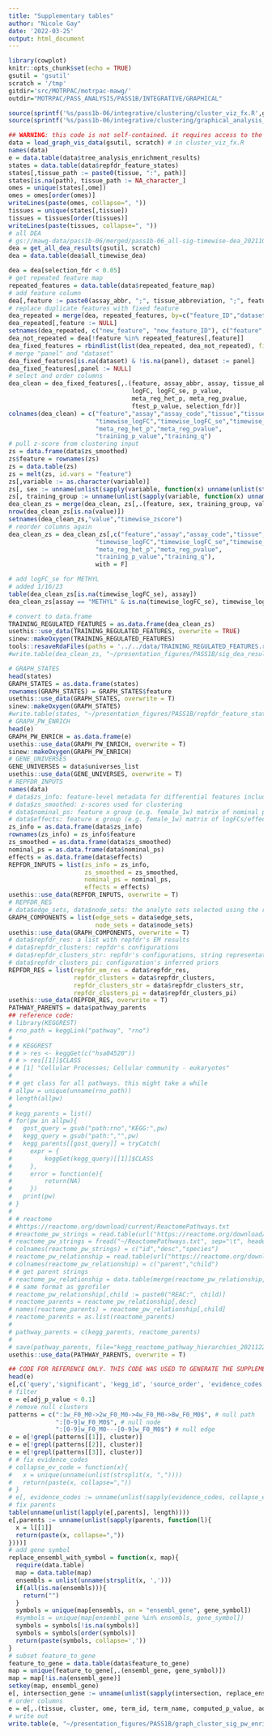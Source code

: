 ```yaml
---
title: "Supplementary tables"
author: "Nicole Gay"
date: '2022-03-25'
output: html_document
---
```


```r
library(cowplot)
knitr::opts_chunk$set(echo = TRUE)
gsutil = 'gsutil'
scratch = '/tmp'
gitdir='src/MOTRPAC/motrpac-mawg/'
outdir="MOTRPAC/PASS_ANALYSIS/PASS1B/INTEGRATIVE/GRAPHICAL"
```

```r
source(sprintf('%s/pass1b-06/integrative/clustering/cluster_viz_fx.R',gitdir))
source(sprintf('%s/pass1b-06/integrative/clustering/graphical_analysis_functions.R',gitdir)) # if you get an error loading igraph, restart R and rerun this chunk. the order of libraries loaded matters
```

```r
## WARNING: this code is not self-contained. it requires access to the motrpac-mawg GitHub and gs://mawg-data GCP 
data = load_graph_vis_data(gsutil, scratch) # in cluster_viz_fx.R
names(data)
e = data.table(data$tree_analysis_enrichment_results)
states = data.table(data$repfdr_feature_states)
states[,tissue_path := paste0(tissue, ":", path)]
states[is.na(path), tissue_path := NA_character_]
omes = unique(states[,ome])
omes = omes[order(omes)]
writeLines(paste(omes, collapse=", "))
tissues = unique(states[,tissue])
tissues = tissues[order(tissues)]
writeLines(paste(tissues, collapse=", "))
# all DEA
# gs://mawg-data/pass1b-06/merged/pass1b-06_all-sig-timewise-dea_20211018.RData
dea = get_all_dea_results(gsutil, scratch)
dea = data.table(dea$all_timewise_dea)
```

```r
dea = dea[selection_fdr < 0.05]
# get repeated feature map
repeated_features = data.table(data$repeated_feature_map)
# add feature column 
dea[,feature := paste0(assay_abbr, ";", tissue_abbreviation, ";", feature_ID)]
# replace duplicate features with fixed feature 
dea_repeated = merge(dea, repeated_features, by=c("feature_ID","dataset","panel","tissue_abbreviation","assay_abbr","feature","selection_fdr"))
dea_repeated[,feature := NULL]
setnames(dea_repeated, c("new_feature", "new_feature_ID"), c("feature","non_redundant_feature_ID"))
dea_not_repeated = dea[!feature %in% repeated_features[,feature]]
dea_fixed_features = rbindlist(list(dea_repeated, dea_not_repeated), fill=T)
# merge "panel" and "dataset"
dea_fixed_features[is.na(dataset) & !is.na(panel), dataset := panel]
dea_fixed_features[,panel := NULL]
# select and order columns 
dea_clean = dea_fixed_features[,.(feature, assay_abbr, assay, tissue_abbreviation, tissue, feature_ID, non_redundant_feature_ID, dataset, sex, comparison_group, 
                                  logFC, logFC_se, p_value, 
                                  meta_reg_het_p, meta_reg_pvalue,
                                  ftest_p_value, selection_fdr)]
colnames(dea_clean) = c("feature","assay","assay_code","tissue","tissue_code","feature_ID","non_redundant_feature_ID","platform","sex","training_group",
                        "timewise_logFC","timewise_logFC_se","timewise_p_value",
                        "meta_reg_het_p","meta_reg_pvalue",
                        "training_p_value","training_q")
# pull z-score from clustering input 
zs = data.frame(data$zs_smoothed)
zs$feature = rownames(zs)
zs = data.table(zs)
zs = melt(zs, id.vars = "feature")
zs[,variable := as.character(variable)]
zs[, sex := unname(unlist(sapply(variable, function(x) unname(unlist(strsplit(x, "_")))[1])))]
zs[, training_group := unname(unlist(sapply(variable, function(x) unname(unlist(strsplit(x, "_")))[2])))]
dea_clean_zs = merge(dea_clean, zs[,.(feature, sex, training_group, value)], by=c("feature","sex","training_group"), all.x=T)
nrow(dea_clean_zs[is.na(value)])
setnames(dea_clean_zs,"value","timewise_zscore")
# reorder columns again 
dea_clean_zs = dea_clean_zs[,c("feature","assay","assay_code","tissue","tissue_code","feature_ID","non_redundant_feature_ID","platform","sex","training_group",
                        "timewise_logFC","timewise_logFC_se","timewise_p_value","timewise_zscore", 
                        "meta_reg_het_p","meta_reg_pvalue",
                        "training_p_value","training_q"),
                        with = F]

# add logFC_se for METHYL
# added 1/16/23
table(dea_clean_zs[is.na(timewise_logFC_se), assay])
dea_clean_zs[assay == "METHYL" & is.na(timewise_logFC_se), timewise_logFC_se := timewise_logFC/timewise_zscore]

# convert to data.frame
TRAINING_REGULATED_FEATURES = as.data.frame(dea_clean_zs)
usethis::use_data(TRAINING_REGULATED_FEATURES, overwrite = TRUE)
sinew::makeOxygen(TRAINING_REGULATED_FEATURES)
tools::resaveRdaFiles(paths = '../../data/TRAINING_REGULATED_FEATURES.rda')
#write.table(dea_clean_zs, "~/presentation_figures/PASS1B/sig_dea_results.txt", sep="\t", col.names=T, row.names=F, quote=F)
```

```r
# GRAPH_STATES
head(states)
GRAPH_STATES = as.data.frame(states)
rownames(GRAPH_STATES) = GRAPH_STATES$feature
usethis::use_data(GRAPH_STATES, overwrite = T)
sinew::makeOxygen(GRAPH_STATES)
#write.table(states, "~/presentation_figures/PASS1B/repfdr_feature_states.txt", sep="\t", col.names=T, row.names=F, quote=F)
# GRAPH_PW_ENRICH 
head(e)
GRAPH_PW_ENRICH = as.data.frame(e)
usethis::use_data(GRAPH_PW_ENRICH, overwrite = T)
sinew::makeOxygen(GRAPH_PW_ENRICH)
# GENE_UNIVERSES
GENE_UNIVERSES = data$universes_list
usethis::use_data(GENE_UNIVERSES, overwrite = T)
# REPFDR_INPUTS
names(data)
# data$zs_info: feature-level metadata for differential features included in clustering
# data$zs_smoothed: z-scores used for clustering
# data$nominal_ps: feature x group (e.g. female_1w) matrix of nominal p-values from timewise-dea tables
# data$effects: feature x group (e.g. female_1w) matrix of logFCs/effect sizes from timewise-dea tables
zs_info = as.data.frame(data$zs_info)
rownames(zs_info) = zs_info$feature
zs_smoothed = as.data.frame(data$zs_smoothed)
nominal_ps = as.data.frame(data$nominal_ps)
effects = as.data.frame(data$effects)
REPFDR_INPUTS = list(zs_info = zs_info,
                     zs_smoothed = zs_smoothed,
                     nominal_ps = nominal_ps,
                     effects = effects)
usethis::use_data(REPFDR_INPUTS, overwrite = T)
# REPFDR_RES
# data$edge_sets, data$node_sets: the analyte sets selected using the repfdr results. each is a named list, where the name is the label for the edge or node, and the members are all of the features that belong to that label, in the format OME;TISSUE;feature_ID
GRAPH_COMPONENTS = list(edge_sets = data$edge_sets,
                        node_sets = data$node_sets)
usethis::use_data(GRAPH_COMPONENTS, overwrite = T)
# data$repfdr_res: a list with repfdr's EM results
# data$repfdr_clusters: repfdr's configurations
# data$repfdr_clusters_str: repfdr's configurations, string representation
# data$repfdr_clusters_pi: configuration's inferred priors
REPFDR_RES = list(repfdr_em_res = data$repfdr_res,
                  repfdr_clusters = data$repfdr_clusters,
                  repfdr_clusters_str = data$repfdr_clusters_str,
                  repfdr_clusters_pi = data$repfdr_clusters_pi)
usethis::use_data(REPFDR_RES, overwrite = T)
PATHWAY_PARENTS = data$pathway_parents
## reference code:
# library(KEGGREST)
# rno_path = keggLink("pathway", "rno")
# 
# # KEGGREST
# # > res <- keggGet(c("hsa04520"))
# # > res[[1]]$CLASS
# # [1] "Cellular Processes; Cellular community - eukaryotes"
# 
# # get class for all pathways. this might take a while
# allpw = unique(unname(rno_path))
# length(allpw)
# 
# kegg_parents = list()
# for(pw in allpw){
#   gost_query = gsub("path:rno","KEGG:",pw)
#   kegg_query = gsub("path:","",pw)
#   kegg_parents[[gost_query]] = tryCatch(
#     expr = {
#         keggGet(kegg_query)[[1]]$CLASS
#     },
#     error = function(e){
#         return(NA)
#     })
#   print(pw)
# }
# 
# # reactome
# #https://reactome.org/download/current/ReactomePathways.txt
# #reactome_pw_strings = read.table(url("https://reactome.org/download/current/ReactomePathways.txt")) # this isn't working
# reactome_pw_strings = fread("~/ReactomePathways.txt", sep="\t", header=F)
# colnames(reactome_pw_strings) = c("id","desc","species")
# reactome_pw_relationship = read.table(url("https://reactome.org/download/current/ReactomePathwaysRelation.txt"))
# colnames(reactome_pw_relationship) = c("parent","child")
# # get parent strings 
# reactome_pw_relationship = data.table(merge(reactome_pw_relationship, reactome_pw_strings, by.x="parent", by.y="id"))
# # same format as gprofiler
# reactome_pw_relationship[,child := paste0("REAC:", child)]
# reactome_parents = reactome_pw_relationship[,desc]
# names(reactome_parents) = reactome_pw_relationship[,child]
# reactome_parents = as.list(reactome_parents)
# 
# pathway_parents = c(kegg_parents, reactome_parents)
# 
# save(pathway_parents, file="kegg_reactome_pathway_hierarchies_20211221.RData")
usethis::use_data(PATHWAY_PARENTS, overwrite = T)
```

```r
## CODE FOR REFERENCE ONLY. THIS CODE WAS USED TO GENERATE THE SUPPLEMENTARY TABLE
head(e)
e[,c('query','significant', 'kegg_id', 'source_order', 'evidence_codes') := NULL]
# filter
e = e[adj_p_value < 0.1]
# remove null clusters
patterns = c(":1w_F0_M0->2w_F0_M0->4w_F0_M0->8w_F0_M0$", # null path
             ":[0-9]w_F0_M0$", # null node
             ":[0-9]w_F0_M0---[0-9]w_F0_M0$") # null edge
e = e[!grepl(patterns[[1]], cluster)]
e = e[!grepl(patterns[[2]], cluster)]
e = e[!grepl(patterns[[3]], cluster)]
# # fix evidence_codes
# collapse_ev_code = function(x){
#   x = unique(unname(unlist(strsplit(x, ","))))
#   return(paste(x, collapse=","))
# }
# e[, evidence_codes := unname(unlist(sapply(evidence_codes, collapse_ev_code)))]
# fix parents 
table(unname(unlist(lapply(e[,parents], length))))
e[,parents := unname(unlist(sapply(parents, function(l){
  x = l[[1]]
  return(paste(x, collapse=","))
})))]
# add gene symbol
replace_ensembl_with_symbol = function(x, map){
  require(data.table)
  map = data.table(map)
  ensembls = unlist(unname(strsplit(x, ',')))
  if(all(is.na(ensembls))){
    return("")
  } 
  symbols = unique(map[ensembls, on = "ensembl_gene", gene_symbol])
  #symbols = unique(map[ensembl_gene %in% ensembls, gene_symbol])
  symbols = symbols[!is.na(symbols)]
  symbols = symbols[order(symbols)]
  return(paste(symbols, collapse=','))
}
# subset feature_to_gene
feature_to_gene = data.table(data$feature_to_gene)
map = unique(feature_to_gene[,.(ensembl_gene, gene_symbol)])
map = map[!is.na(ensembl_gene)]
setkey(map, ensembl_gene)
e[, intersection_gene := unname(unlist(sapply(intersection, replace_ensembl_with_symbol, map))), by=1:nrow(e)]
# order columns
e = e[,.(tissue, cluster, ome, term_id, term_name, computed_p_value, adj_p_value, intersection_gene, intersection, term_size, query_size, intersection_size, precision, recall, source, effective_domain_size, parents, gost_adj_p_value)]
# write out 
write.table(e, "~/presentation_figures/PASS1B/graph_cluster_sig_pw_enrich.txt", sep="\t", col.names=T, row.names=F, quote=F)
```
